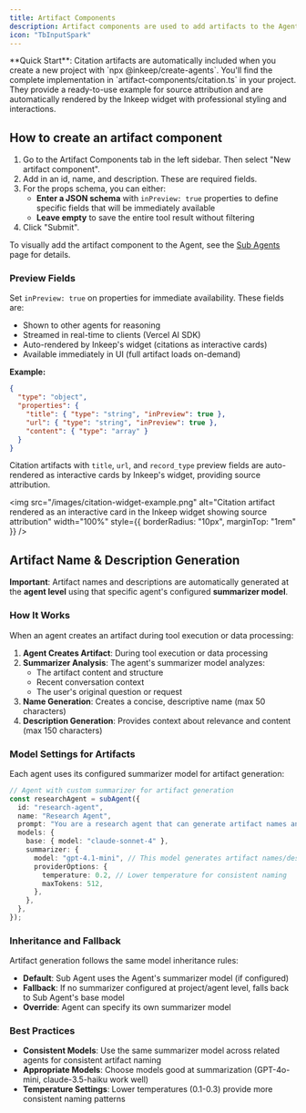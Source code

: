```yaml
---
title: Artifact Components
description: Artifact components are used to add artifacts to the Agent.
icon: "TbInputSpark"
---
```


<Snippet file="multi-agent-framework/artifacts.mdx" />

<Callout>
**Quick Start**: Citation artifacts are automatically included when you create a new project with `npx @inkeep/create-agents`. You'll find the complete implementation in `artifact-components/citation.ts` in your project. They provide a ready-to-use example for source attribution and are automatically rendered by the Inkeep widget with professional styling and interactions.
</Callout>

## How to create an artifact component

1. Go to the Artifact Components tab in the left sidebar. Then select "New artifact component".
2. Add in an id, name, and description. These are required fields.
3. For the props schema, you can either:
   - **Enter a JSON schema** with `inPreview: true` properties to define specific fields that will be immediately available
   - **Leave empty** to save the entire tool result without filtering
4. Click "Submit".

To visually add the artifact component to the Agent, see the [Sub Agents](/visual-builder/sub-agents#adding-artifact-components) page for details.

### Preview Fields

Set `inPreview: true` on properties for immediate availability. These fields are:
- Shown to other agents for reasoning
- Streamed in real-time to clients (Vercel AI SDK)
- Auto-rendered by Inkeep's widget (citations as interactive cards)
- Available immediately in UI (full artifact loads on-demand)

**Example:**

```json
{
  "type": "object",
  "properties": {
    "title": { "type": "string", "inPreview": true },
    "url": { "type": "string", "inPreview": true },
    "content": { "type": "array" }
  }
}
```

Citation artifacts with `title`, `url`, and `record_type` preview fields are auto-rendered as interactive cards by Inkeep's widget, providing source attribution.

<img
  src="/images/citation-widget-example.png"
  alt="Citation artifact rendered as an interactive card in the Inkeep widget showing source attribution"
  width="100%"
  style={{ borderRadius: "10px", marginTop: "1rem" }}
/>

## Artifact Name & Description Generation

**Important**: Artifact names and descriptions are automatically generated at the **agent level** using that specific agent's configured **summarizer model**.

### How It Works

When an agent creates an artifact during tool execution or data processing:

1. **Agent Creates Artifact**: During tool execution or data processing
2. **Summarizer Analysis**: The agent's summarizer model analyzes:
   - The artifact content and structure
   - Recent conversation context
   - The user's original question or request
3. **Name Generation**: Creates a concise, descriptive name (max 50 characters)
4. **Description Generation**: Provides context about relevance and content (max 150 characters)

### Model Settings for Artifacts

Each agent uses its configured summarizer model for artifact generation:

```typescript
// Agent with custom summarizer for artifact generation
const researchAgent = subAgent({
  id: "research-agent",
  name: "Research Agent",
  prompt: "You are a research agent that can generate artifact names and descriptions",
  models: {
    base: { model: "claude-sonnet-4" },
    summarizer: {
      model: "gpt-4.1-mini", // This model generates artifact names/descriptions
      providerOptions: {
        temperature: 0.2, // Lower temperature for consistent naming
        maxTokens: 512,
      },
    },
  },
});
```

### Inheritance and Fallback

Artifact generation follows the same model inheritance rules:

- **Default**: Sub Agent uses the Agent's summarizer model (if configured)
- **Fallback**: If no summarizer configured at project/agent level, falls back to Sub Agent's base model
- **Override**: Agent can specify its own summarizer model

### Best Practices

- **Consistent Models**: Use the same summarizer model across related agents for consistent artifact naming
- **Appropriate Models**: Choose models good at summarization (GPT-4o-mini, claude-3.5-haiku work well)
- **Temperature Settings**: Lower temperatures (0.1-0.3) provide more consistent naming patterns
